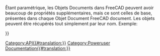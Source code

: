 <languages/>
{{VeryImportantMessage|(octobre 2019) Ne pas éditer cette page. L'information est incomplète et obsolète. Pour la dernière API, voir la [https://www.freecadweb.org/api documentation de l'API générée automatiquement], ou générez la documentation vous-même, voir [[Source documentation/fr|Documentation du code source]].}}

Êtant paramétrique, les Objets Documents dans FreeCAD peuvent avoir beaucoup de propriétés supplémentaires, mais ce sont celles de base, présentes dans chaque Objet Document FreeCAD document. Les objets peuvent être récupérés tout simplement par leur nom. Exemple:
{{Code|code=
myObj = FreeCAD.ActiveDocument.myObjectName
print myObj.PropertiesList
}}

{{APIProperty | Contenu |. Une représentation XML des propriétés d'un objet}}
{{APIProperty| Label | Obtient/définit l'étiquette des objets. La chaîne peut être unicode.}}
{{APIProperty|Nom | Le nom unique d'un objet.}}
{{APIProperty | Placement | Obtient/définit le placement d'un objet. Un placement définit une orientation (rotation) et une position (de base) dans l'espace 3D. Il est utilisé lorsque aucune mise à l'échelle ou autre distorsion n'est nécessaire.}}
{{APIProperty | PropertiesList | Une liste des propriétés d'un objet}}
{{APIProperty | État | L'état FreeCAD d'un objet (.-À-dire se il doit être recalculé)}}
{{APIProperty | Type | Une chaîne décrivant le type d'un objet}}
{{APIProperty | ViewObject | The View fournisseur associé (objet FreeCADGUI) d'un objet}}
{{APIFunction | getAllDerivedFrom | | | Tous les descendants de cet objet}}
{{APIFunction | GetDocumentation propriété | | |. La chaîne de documentation de la propriété de cette classe}}
{{APIFunction | getGroupOfProperty | | | Le nom du groupe auquel la propriété appartient dans cette classe. Les propriétés sont classées dans différents groupes nommés pour plus de commodité.}}
{{APIFunction | getPropertyByName | | |. La valeur d'une propriété nommée}}
{{APIFunction | getTypeOfProperty | | | Le type d'une propriété nommée. Cela peut être (Hidden, ReadOnly,Output) ou toute combinaison.}}
{{APIFunction | isDerivedFrom | | | Vrai si le type donné est un père}}
{{APIFunction | purgeTouched | | Marque l'objet comme inchangé |}}
{{APIFunction | contact | | Marque l'objet comme modifié (touché) |}}

{{Userdocnavi{{#translation:}}}}
[[Category:API{{#translation:}}]]
[[Category:Poweruser Documentation{{#translation:}}]]
{{clear}}